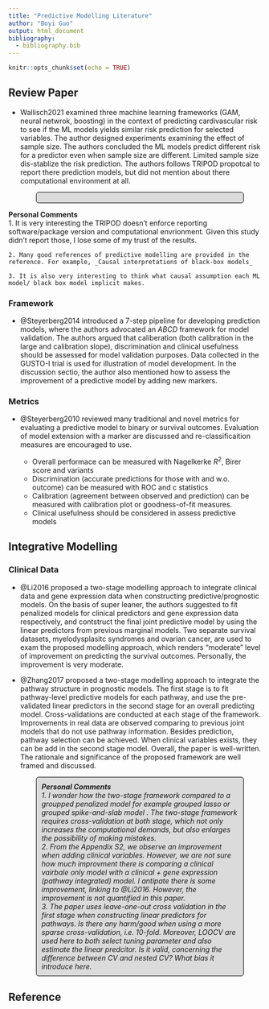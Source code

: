 ```yaml
---
title: "Predictive Modelling Literature"
author: "Boyi Guo"
output: html_document
bibliography:
  - bibliography.bib
---
```


<style>
p.comment {
background-color: #DBDBDB;
padding: 10px;
border: 1px solid black;
margin-left: 55px;
margin-right: 35px;
border-radius: 5px;
font-style: italic;
}

</style>

```r
knitr::opts_chunk$set(echo = TRUE)
```

## Review Paper

- Wallisch2021 examined three machine learning frameworks (GAM, neural netwrok, boosting) in the context of predicting cardivascular risk to see if the ML models yields similar risk prediction for selected variables. The author designed experiments examining the effect of sample size. The authors concluded the ML models predict different risk for a predictor even when sample size are different. Limited sample size dis-stablize the risk prediction. The authors follows TRIPOD propotcal to report there prediction models, but did not mention about there computational environment at all. 

<p class="comment">
<strong>Personal Comments</strong> <br>
    1. It is very interesting the TRIPOD doesn't enforce reporting software/package version and computational envrionment. Given this study didn't report those, I lose some of my trust of the results.

    2. Many good references of predictive modelling are provided in the reference. For example, _Causal interpretations of black-box models_

    3. It is also very interesting to think what causal assumption each ML model/ black box model implicit makes.
</p>




### Framework

-   @Steyerberg2014 introduced a 7-step pipeline for developing prediction models, where the authors advocated an *ABCD* framework for model validation. The authors argued that caliberation (both calibration in the large and calibration slope), discrimination and clinical usefulness should be assessed for model validation purposes. Data collected in the GUSTO-I trial is used for illustration of model development. In the discussion sectio, the author also mentioned how to assess the improvement of a predictive model by adding new markers.

### Metrics

-   @Steyerberg2010 reviewed many traditional and novel metrics for evaluating a predictive model to binary or survival outcomes. Evaluation of model extension with a marker are discussed and re-classificaition measures are encouraged to use.

    -   Overall performace can be measured with Nagelkerke $R^2$, Birer score and variants
    -   Discrimination (accurate predictions for those with and w.o. outcome) can be measured with ROC and c statistics
    -   Calibration (agreement between observed and prediction) can be measured with calibration plot or goodness-of-fit measures.
    -   Clinical usefulness should be considered in assess predictive models

## Integrative Modelling

### Clinical Data

-   @Li2016 proposed a two-stage modelling approach to integrate clinical data and gene expression data when constructing predictive/prognostic models. On the basis of super leaner, the authors suggested to fit penalized models for clinical predictors and gene expression data respectively, and contstruct the final joint predictive model by using the linear predictors from previous marginal models. Two separate survival datasets, myelodysplasitc syndromes and ovarian cancer, are used to exam the proposed modelling approach, which renders "moderate" level of improvement on predicting the survival outcomes. Personally, the improvement is very moderate.

-   @Zhang2017 proposed a two-stage modelling approach to integrate the pathway structure in prognostic models. The first stage is to fit pathway-level predictive models for each pathway, and use the pre-validated linear predictors in the second stage for an overall predicting model. Cross-validations are conducted at each stage of the framework. Improvements in real data are observed comparing to previous joint models that do not use pathway information. Besides prediction, pathway selection can be achieved. When clinical variables exists, they can be add in the second stage model. Overall, the paper is well-written. The rationale and significance of the proposed framework are well framed and discussed.

<p class="comment">
<strong>Personal Comments</strong> <br>
    1. I wonder how the two-stage framework compared to a groupped penalized model for example grouped lasso or grouped spike-and-slab model . The two-stage framework requires cross-validation at both stage, which not only increases the computational demands, but also enlarges the possibility of making mistakes. <br>
    2. From the Appendix S2, we observe an improvement when adding clinical variables. However, we are not sure how much improvment there is comparing a clinical vairbale only model with a clinical + gene expression (pathway integrated) model. I antipate there is some improvement, linking to @Li2016. However, the improvement is not quantified in this paper.  <br>
    3. The paper uses leave-one-out cross validation in the first stage when constructing linear predictors for pathways. Is there any harm/good when using a more sparse cross-validation, i.e. 10-fold. Moreover, LOOCV are used here to both select tuning parameter and also estimate the linear predcitor. Is it valid, concerning the difference between CV and nested CV? What bias it introduce here. 
</p>

## Reference
